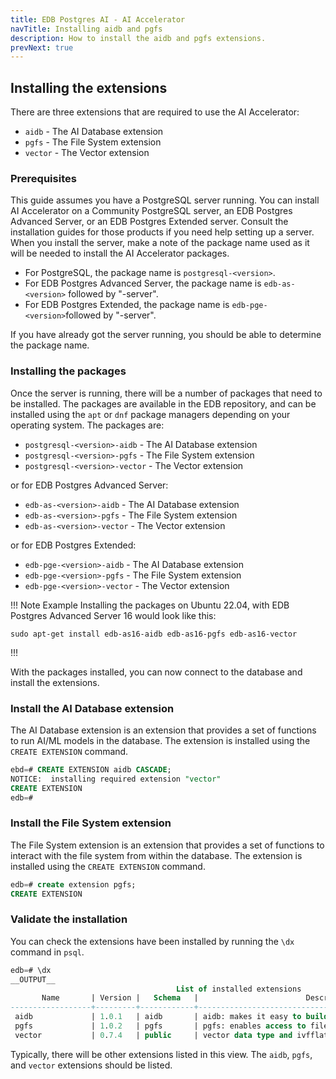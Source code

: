 ```yaml
---
title: EDB Postgres AI - AI Accelerator
navTitle: Installing aidb and pgfs
description: How to install the aidb and pgfs extensions.
prevNext: true
---
```


## Installing the extensions

There are three extensions that are required to use the AI Accelerator:

- `aidb` - The AI Database extension
- `pgfs` - The File System extension
- `vector` - The Vector extension

### Prerequisites

This guide assumes you have a PostgreSQL server running. You can install AI Accelerator on a Community PostgreSQL server, an EDB Postgres Advanced Server, or an EDB Postgres Extended server. Consult the installation guides for those products if you need help setting up a server. When you install the server, make a note of the package name used as it will be needed to install the AI Accelerator packages.

* For PostgreSQL, the package name is `postgresql-<version>`.
* For EDB Postgres Advanced Server, the package name is `edb-as-<version>` followed by "-server".
* For EDB Postgres Extended, the package name is `edb-pge-<version>`followed by "-server".

If you have already got the server running, you should be able to determine the package name.

### Installing the packages

Once the server is running, there will be a number of packages that need to be installed. The packages are available in the EDB repository, and can be installed using the `apt` or `dnf` package managers depending on your operating system. The packages are:

* `postgresql-<version>-aidb` - The AI Database extension
* `postgresql-<version>-pgfs` - The File System extension
* `postgresql-<version>-vector` - The Vector extension

or for EDB Postgres Advanced Server:

* `edb-as-<version>-aidb` - The AI Database extension
* `edb-as-<version>-pgfs` - The File System extension
* `edb-as-<version>-vector` - The Vector extension

or for EDB Postgres Extended:

* `edb-pge-<version>-aidb` - The AI Database extension
* `edb-pge-<version>-pgfs` - The File System extension
* `edb-pge-<version>-vector` - The Vector extension

!!! Note Example
Installing the packages on Ubuntu 22.04, with EDB Postgres Advanced Server 16 would look like this:

```shell
sudo apt-get install edb-as16-aidb edb-as16-pgfs edb-as16-vector
```
!!!

With the packages installed, you can now connect to the database and install the extensions.

### Install the AI Database extension

The AI Database extension is an extension that provides a set of functions to run AI/ML models in the database. The extension is installed using the `CREATE EXTENSION` command.

```sql
ebd=# CREATE EXTENSION aidb CASCADE;
NOTICE:  installing required extension "vector"
CREATE EXTENSION
edb=#
```

### Install the File System extension

The File System extension is an extension that provides a set of functions to interact with the file system from within the database. The extension is installed using the `CREATE EXTENSION` command.

```sql
edb=# create extension pgfs;
CREATE EXTENSION
```

### Validate the installation

You can check the extensions have been installed by running the `\dx` command in `psql`.

```sql
edb=# \dx
__OUTPUT__
                                     List of installed extensions
       Name       | Version |   Schema   |                        Description
------------------+---------+------------+------------------------------------------------------------
 aidb             | 1.0.1   | aidb       | aidb: makes it easy to build AI applications with postgres
 pgfs             | 1.0.2   | pgfs       | pgfs: enables access to filesystem-like storage locations
 vector           | 0.7.4   | public     | vector data type and ivfflat and hnsw access methods
```

Typically, there will be other extensions listed in this view. The `aidb`, `pgfs`, and `vector` extensions should be listed.


